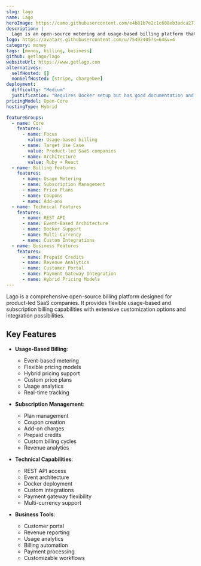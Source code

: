 ```yaml
---
slug: lago
name: Lago
heroImage: https://camo.githubusercontent.com/e4b81b7e2c1c608eb3adca271fe69042e65bdceab51001427a1ae297853bf44a/68747470733a2f2f75706c6f6164732d73736c2e776562666c6f772e636f6d2f3633353131393530366533366261663563323637666563642f3633356236646630656538656666616135346331666134325f62616e6e65722d6f70656e2d67726170682e6a7067
description: |
  Lago is an open-source metering and usage-based billing platform that helps businesses manage complex pricing models, subscriptions, and payments with extensive customization options.
logo: https://avatars.githubusercontent.com/u/75492405?s=64&v=4
category: money
tags: [money, billing, business]
github: getlago/lago
websiteUrl: https://www.getlago.com
alternatives:
  selfHosted: []
  nonSelfHosted: [stripe, chargebee]
deployment:
  difficulty: "Medium"
  justification: "Requires Docker setup but has good documentation and deployment options."
pricingModel: Open-Core
hostingType: Hybrid

featureGroups:
  - name: Core
    features:
      - name: Focus
        value: Usage-based billing
      - name: Target Use Case
        value: Product-led SaaS companies
      - name: Architecture
        value: Ruby + React
  - name: Billing Features
    features:
      - name: Usage Metering
      - name: Subscription Management
      - name: Price Plans
      - name: Coupons
      - name: Add-ons
  - name: Technical Features
    features:
      - name: REST API
      - name: Event-Based Architecture
      - name: Docker Support
      - name: Multi-Currency
      - name: Custom Integrations
  - name: Business Features
    features:
      - name: Prepaid Credits
      - name: Revenue Analytics
      - name: Customer Portal
      - name: Payment Gateway Integration
      - name: Hybrid Pricing Models
---
```


Lago is a comprehensive open-source billing platform designed for product-led SaaS companies. It provides flexible usage-based and subscription billing capabilities with extensive customization options and integration possibilities.

## Key Features

- **Usage-Based Billing**:

  - Event-based metering
  - Flexible pricing models
  - Hybrid pricing support
  - Custom price plans
  - Usage analytics
  - Real-time tracking

- **Subscription Management**:

  - Plan management
  - Coupon creation
  - Add-on charges
  - Prepaid credits
  - Custom billing cycles
  - Revenue analytics

- **Technical Capabilities**:

  - REST API access
  - Event architecture
  - Docker deployment
  - Custom integrations
  - Payment gateway flexibility
  - Multi-currency support

- **Business Tools**:
  - Customer portal
  - Revenue reporting
  - Usage analytics
  - Billing automation
  - Payment processing
  - Customizable workflows
